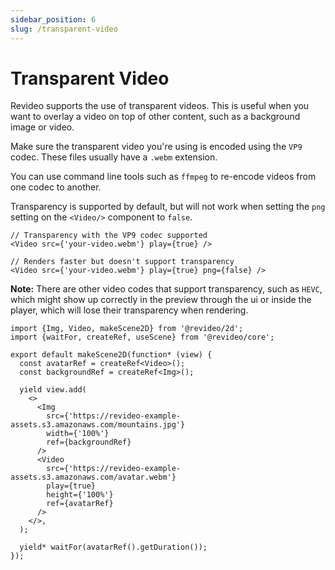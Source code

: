 ```yaml
---
sidebar_position: 6
slug: /transparent-video
---
```


# Transparent Video

Revideo supports the use of transparent videos. This is useful when you want to
overlay a video on top of other content, such as a background image or video.

Make sure the transparent video you're using is encoded using the `VP9` codec.
These files usually have a `.webm` extension.

You can use command line tools such as `ffmpeg` to re-encode videos from one
codec to another.

Transparency is supported by default, but will not work when setting the `png`
setting on the `<Video/>` component to `false`.

```tsx
// Transparency with the VP9 codec supported
<Video src={'your-video.webm'} play={true} />

// Renders faster but doesn't support transparency
<Video src={'your-video.webm'} play={true} png={false} />
```

**Note:** There are other video codes that support transparency, such as `HEVC`,
which might show up correctly in the preview through the ui or inside the
player, which will lose their transparency when rendering.

```tsx editor
import {Img, Video, makeScene2D} from '@revideo/2d';
import {waitFor, createRef, useScene} from '@revideo/core';

export default makeScene2D(function* (view) {
  const avatarRef = createRef<Video>();
  const backgroundRef = createRef<Img>();

  yield view.add(
    <>
      <Img
        src={'https://revideo-example-assets.s3.amazonaws.com/mountains.jpg'}
        width={'100%'}
        ref={backgroundRef}
      />
      <Video
        src={'https://revideo-example-assets.s3.amazonaws.com/avatar.webm'}
        play={true}
        height={'100%'}
        ref={avatarRef}
      />
    </>,
  );

  yield* waitFor(avatarRef().getDuration());
});
```
